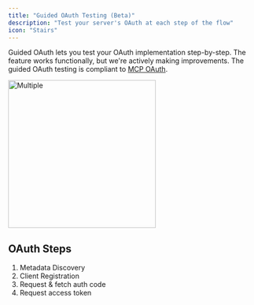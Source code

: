```yaml
---
title: "Guided OAuth Testing (Beta)"
description: "Test your server's OAuth at each step of the flow"
icon: "Stairs"
---
```


Guided OAuth lets you test your OAuth implementation step-by-step. The feature works functionally, but we're actively making improvements. The guided OAuth testing is compliant to [MCP OAuth](https://modelcontextprotocol.io/specification/draft/basic/authorization).

<Frame>
<img
  className="block"
  src="/images/oauth/guided-oauth.png"
  alt="Multiple"
  width="300"
/>
</Frame>

## OAuth Steps
1. Metadata Discovery 
2. Client Registration 
3. Request & fetch auth code 
4. Request access token 

